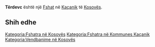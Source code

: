 {{Fshat në Kosovës
 | Emri                = Tërdevc
| sqi_N_name = Tërdevc
| sqi_N_FULL_NAME_RO = Tërdevc
| sqi_N_FULL_NAME_ND_RO = Terdevc
| sqi_N_SORT_NAME_RG = TERDEVC
| sqi_N_FULL_NAME_RG = Tërdevc
| sqi_N_FULL_NAME_ND_RG = Terdevc
| sqi_V_name = Tërdeci
| sqi_V_FULL_NAME_RO = Tërdeci Tërdefc Grykas Grykasi Tërdec
| sqi_V_FULL_NAME_ND_RO = Terdeci Terdefc Grykas Grykasi Terdec
| sqi_V_SORT_NAME_RG = TERDECI TERDEFC GRYKAS GRYKASI TERDEC
| sqi_V_FULL_NAME_RG = Tërdeci Tërdefc Grykas Grykasi Tërdec
| sqi_V_FULL_NAME_ND_RG = Terdeci Terdefc Grykas Grykasi Terdec
| srp_N_name = Trđevac
| srp_N_FULL_NAME_RO = Trđevac
| srp_N_FULL_NAME_ND_RO = Trdevac
| srp_N_SORT_NAME_RG = TRDEVAC
| srp_N_FULL_NAME_RG = Trđevac
| srp_N_FULL_NAME_ND_RG = Trdevac
| srp_NS_name = Трђевац
| srp_NS_FULL_NAME_RO = Трђевац
| srp_NS_FULL_NAME_ND_RO = Трђевац
| srp_NS_SORT_NAME_RG = ТРЂЕВАЦ
| srp_NS_FULL_NAME_RG = Трђевац
| srp_NS_FULL_NAME_ND_RG = Трђевац
| srp_V_name = Tvrđevac
| srp_V_FULL_NAME_RO = Tvrđevac Trdevac
| srp_V_FULL_NAME_ND_RO = Tvrdevac Trdevac
| srp_V_SORT_NAME_RG = TVRDEVAC TRDEVAC
| srp_V_FULL_NAME_RG = Tvrđevac Trdevac
| srp_V_FULL_NAME_ND_RG = Tvrdevac Trdevac
| srp_VS_name = Трдевац
| srp_VS_FULL_NAME_RO = Трдевац
| srp_VS_FULL_NAME_ND_RO = Трдевац
| srp_VS_SORT_NAME_RG = ТРДЕВАЦ
| srp_VS_FULL_NAME_RG = Трдевац
| srp_VS_FULL_NAME_ND_RG = Трдевац

 | Emri (Rasa dhanore) = 
 | Figura              = 
 | Shteti              = Kosovo
 | Komuna              = Kaçanik
 | Kodi postar         = 
 | Sipërfaqja          = 

 | Popullsia           = 

 | Regj. i popullsisë  = 
 | Dend. e popullsisë  = 
 | Faqja zyrtare       = 
 <!--- Koordinatat ----> 
 | Gjerësia            = 42.618333
 | Gjatësia            = 20.783056
 | Lartësia            = 
}}
'''Tërdevc''' është një [[Fshat]] në [[Kaçanik]] të [[Kosovës]].

<!-- == Gjeografia == -->
<!-- == Historia == -->
<!-- == Demografia == -->
== Shih edhe ==
{{Komuna Kaçanik}}
{{Kosovo-Administrata-Cung}}

[[Kategoria:Fshatra në Kosovës]]
[[Kategoria:Fshatra në Kommunes Kaçanik]]
[[Kategoria:Vendbanime në Kosovës]]
